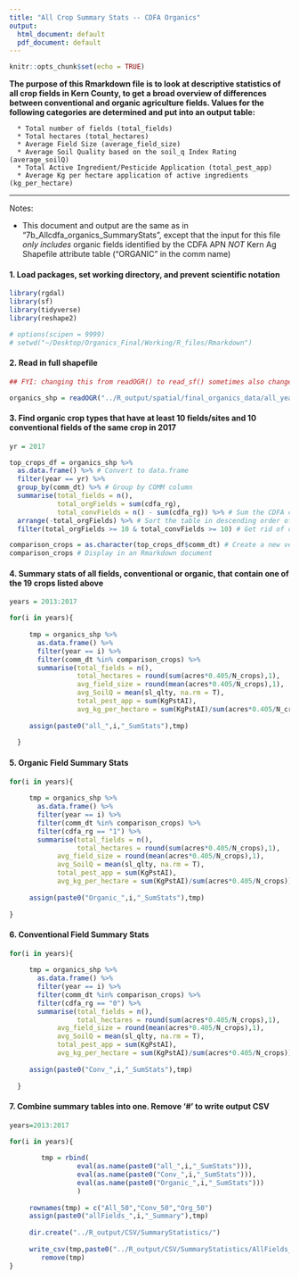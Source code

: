```yaml
---
title: "All Crop Summary Stats -- CDFA Organics"
output:
  html_document: default
  pdf_document: default
---
```


```r
knitr::opts_chunk$set(echo = TRUE)
```

**The purpose of this Rmarkdown file is to look at descriptive statistics of all crop fields in Kern County, to get a broad overview of differences between conventional and organic agriculture fields. Values for the following categories are determined and put into an output table: **  

      * Total number of fields (total_fields)
      * Total hectares (total_hectares)
      * Average Field Size (average_field_size)
      * Average Soil Quality based on the soil_q Index Rating (average_soilQ)
      * Total Active Ingredient/Pesticide Application (total_pest_app)
      * Average Kg per hectare application of active ingredients (kg_per_hectare)

***

Notes:

- This document and output are the same as in "7b_Allcdfa_organics_SummaryStats", except that the input for this file *only includes* organic fields identified by the CDFA APN *NOT* Kern Ag Shapefile attribute table ("ORGANIC" in the comm name)

#### 1. Load packages, set working directory, and prevent scientific notation
```r

library(rgdal)
library(sf)
library(tidyverse)
library(reshape2)

# options(scipen = 9999)
# setwd("~/Desktop/Organics_Final/Working/R_files/Rmarkdown")
```

#### 2. Read in full shapefile 
```r

## FYI: changing this from readOGR() to read_sf() sometimes also changes the colnames that are read in with (no clue why). Reading in with readOGR then converting to a data.frame (or sf) will prevent us from needing to change column names and will keep them consistent with other RMDs, which is my intention here. Going to change it back so they're consistent with other RMDs.

organics_shp = readOGR("../R_output/spatial/final_organics_data/all_years/all_years_organics.shp")


```

#### 3. Find organic crop types that have at least 10 fields/sites and 10 conventional fields of the same crop in 2017
```r

yr = 2017

top_crops_df = organics_shp %>% 
  as.data.frame() %>% # Convert to data.frame
  filter(year == yr) %>% 
  group_by(comm_dt) %>% # Group by COMM column
  summarise(total_fields = n(),
            total_orgFields = sum(cdfa_rg),
            total_convFields = n() - sum(cdfa_rg)) %>% # Sum the CDFA column. This tells us how much organic fields of each crop type there are
  arrange(-total_orgFields) %>% # Sort the table in descending order of number of fields per crop type
  filter(total_orgFields >= 10 & total_convFields >= 10) # Get rid of crops with fewer than ten organic fields

comparison_crops = as.character(top_crops_df$comm_dt) # Create a new vector with names of crops with at least ten fields
comparison_crops # Display in an Rmarkdown document
```

#### 4. Summary stats of all fields, conventional or organic, that contain one of the 19 crops listed above
```r

years = 2013:2017

for(i in years){
    
     tmp = organics_shp %>% 
       as.data.frame() %>% 
       filter(year == i) %>% 
       filter(comm_dt %in% comparison_crops) %>% 
       summarise(total_fields = n(),
                 total_hectares = round(sum(acres*0.405/N_crops),1),
                 avg_field_size = round(mean(acres*0.405/N_crops),1),
                 avg_SoilQ = mean(sl_qlty, na.rm = T),
                 total_pest_app = sum(KgPstAI),
                 avg_kg_per_hectare = sum(KgPstAI)/sum(acres*0.405/N_crops))
     
     assign(paste0("all_",i,"_SumStats"),tmp)
     
  }

```

#### 5. Organic Field Summary Stats
```r
for(i in years){
    
     tmp = organics_shp %>% 
       as.data.frame() %>% 
       filter(year == i) %>% 
       filter(comm_dt %in% comparison_crops) %>% 
       filter(cdfa_rg == "1") %>% 
       summarise(total_fields = n(),
                 total_hectares = round(sum(acres*0.405/N_crops),1),
            avg_field_size = round(mean(acres*0.405/N_crops),1),
            avg_SoilQ = mean(sl_qlty, na.rm = T),
            total_pest_app = sum(KgPstAI),
            avg_kg_per_hectare = sum(KgPstAI)/sum(acres*0.405/N_crops))
     
     assign(paste0("Organic_",i,"_SumStats"),tmp)
     
}

```

#### 6. Conventional Field Summary Stats
```r
for(i in years){
    
     tmp = organics_shp %>% 
       as.data.frame() %>% 
       filter(year == i) %>%
       filter(comm_dt %in% comparison_crops) %>% 
       filter(cdfa_rg == "0") %>% 
       summarise(total_fields = n(),
                 total_hectares = round(sum(acres*0.405/N_crops),1),
            avg_field_size = round(mean(acres*0.405/N_crops),1),
            avg_SoilQ = mean(sl_qlty, na.rm = T),
            total_pest_app = sum(KgPstAI),
            avg_kg_per_hectare = sum(KgPstAI)/sum(acres*0.405/N_crops))
     
     assign(paste0("Conv_",i,"_SumStats"),tmp)
     
  }
```

#### 7. Combine summary tables into one. Remove '#' to write output CSV
```r
years=2013:2017

for(i in years){
    
        tmp = rbind(
                 eval(as.name(paste0("all_",i,"_SumStats"))),
                 eval(as.name(paste0("Conv_",i,"_SumStats"))),
                 eval(as.name(paste0("Organic_",i,"_SumStats")))
                 )
     
     rownames(tmp) = c("All_50","Conv_50","Org_50")
     assign(paste0("allFields_",i,"_Summary"),tmp)
     
     dir.create("../R_output/CSV/SummaryStatistics/")
     
     write_csv(tmp,paste0("../R_output/CSV/SummaryStatistics/AllFields_summary_",i,".csv"))
        remove(tmp)
}
```

